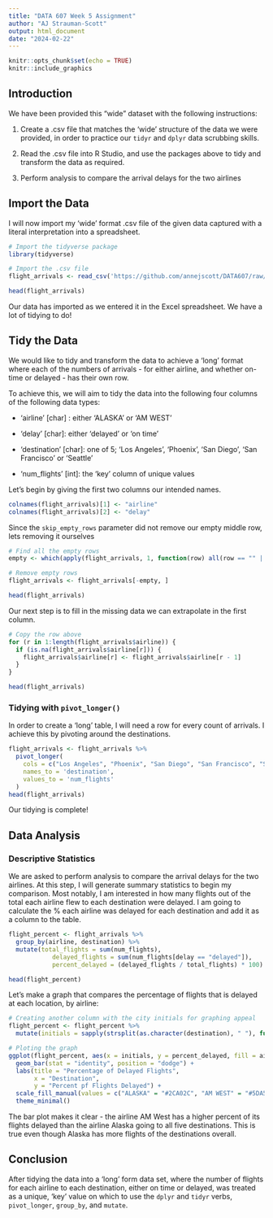 ```yaml
---
title: "DATA 607 Week 5 Assignment"
author: "AJ Strauman-Scott"
output: html_document
date: "2024-02-22"
---
```


```r
knitr::opts_chunk$set(echo = TRUE)
knitr::include_graphics
```

## Introduction

We have been provided this "wide" dataset with the following instructions:

1.  Create a .csv file that matches the 'wide' structure of the data we were provided, in order to practice our `tidyr` and `dplyr` data scrubbing skills.

2.  Read the .csv file into R Studio, and use the packages above to tidy and transform the data as required.

3.  Perform analysis to compare the arrival delays for the two airlines

## Import the Data

I will now import my 'wide' format .csv file of the given data captured with a literal interpretation into a spreadsheet.

```r
# Import the tidyverse package
library(tidyverse)

# Import the .csv file
flight_arrivals <- read_csv('https://github.com/annejscott/DATA607/raw/main/607_assignment_wk5/flight_arrivals.csv', col_names = TRUE, skip_empty_rows =  TRUE, show_col_types = FALSE)

head(flight_arrivals)

```

Our data has imported as we entered it in the Excel spreadsheet. We have a lot of tidying to do!

## Tidy the Data

We would like to tidy and transform the data to achieve a 'long' format where each of the numbers of arrivals - for either airline, and whether on-time or delayed - has their own row.

To achieve this, we will aim to tidy the data into the following four columns of the following data types:

-   'airline' [char] : either 'ALASKA' or 'AM WEST'

-   'delay' [char]: either 'delayed' or 'on time'

-   'destination' [char]: one of 5; 'Los Angeles', 'Phoenix', 'San Diego', 'San Francisco' or 'Seattle'

-   'num_flights' [int]: the 'key' column of unique values

Let's begin by giving the first two columns our intended names.

```r
colnames(flight_arrivals)[1] <- "airline"
colnames(flight_arrivals)[2] <- "delay"
```

Since the `skip_empty_rows` parameter did not remove our empty middle row, lets removing it ourselves

```r
# Find all the empty rows
empty <- which(apply(flight_arrivals, 1, function(row) all(row == "" | is.na(row))))

# Remove empty rows
flight_arrivals <- flight_arrivals[-empty, ]

head(flight_arrivals)
```

Our next step is to fill in the missing data we can extrapolate in the first column.

```r
# Copy the row above
for (r in 1:length(flight_arrivals$airline)) {
  if (is.na(flight_arrivals$airline[r])) {
    flight_arrivals$airline[r] <- flight_arrivals$airline[r - 1]
  }
}

head(flight_arrivals)
```

### Tidying with `pivot_longer()`

In order to create a 'long' table, I will need a row for every count of arrivals. I achieve this by pivoting around the destinations.

```r
flight_arrivals <- flight_arrivals %>% 
  pivot_longer(
    cols = c("Los Angeles", "Phoenix", "San Diego", "San Francisco", "Seattle"),
    names_to = 'destination',
    values_to = 'num_flights'
  )
head(flight_arrivals)
```

Our tidying is complete!

## Data Analysis

### Descriptive Statistics

We are asked to perform analysis to compare the arrival delays for the two airlines. At this step, I will generate summary statistics to begin my comparison. Most notably, I am interested in how many flights out of the total each airline flew to each destination were delayed. I am going to calculate the % each airline was delayed for each destination and add it as a column to the table.

```r
flight_percent <- flight_arrivals %>%
  group_by(airline, destination) %>%
  mutate(total_flights = sum(num_flights),
            delayed_flights = sum(num_flights[delay == "delayed"]),
            percent_delayed = (delayed_flights / total_flights) * 100)

head(flight_percent)

```

Let's make a graph that compares the percentage of flights that is delayed at each location, by airline:

```r
# Creating another column with the city initials for graphing appeal
flight_percent <- flight_percent %>%
  mutate(initials = sapply(strsplit(as.character(destination), " "), function(x) paste0(substr(x, 1, 1), collapse = "")))

# Ploting the graph
ggplot(flight_percent, aes(x = initials, y = percent_delayed, fill = airline)) +
  geom_bar(stat = "identity", position = "dodge") +
  labs(title = "Percentage of Delayed Flights",
       x = "Destination",
       y = "Percent pf Flights Delayed") +
  scale_fill_manual(values = c("ALASKA" = "#2CA02C", "AM WEST" = "#5DA5DA")) +
  theme_minimal()
```

The bar plot makes it clear - the airline AM West has a higher percent of its flights delayed than the airline Alaska going to all five destinations. This is true even though Alaska has more flights of the destinations overall.

## Conclusion

After tidying the data into a 'long' form data set, where the number of flights for each airline to each destination, either on time or delayed, was treated as a unique, 'key' value on which to use the `dplyr` and `tidyr` verbs, `pivot_longer`, `group_by`, and `mutate`.
